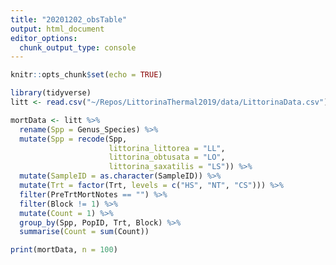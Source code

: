 ```yaml
---
title: "20201202_obsTable"
output: html_document
editor_options: 
  chunk_output_type: console
---
```


```r
knitr::opts_chunk$set(echo = TRUE)

library(tidyverse)
litt <- read.csv("~/Repos/LittorinaThermal2019/data/LittorinaData.csv")
```

```r
mortData <- litt %>%
  rename(Spp = Genus_Species) %>%
  mutate(Spp = recode(Spp,
                      littorina_littorea = "LL",
                      littorina_obtusata = "LO",
                      littorina_saxatilis = "LS")) %>%
  mutate(SampleID = as.character(SampleID)) %>%
  mutate(Trt = factor(Trt, levels = c("HS", "NT", "CS"))) %>%
  filter(PreTrtMortNotes == "") %>%
  filter(Block != 1) %>%
  mutate(Count = 1) %>%
  group_by(Spp, PopID, Trt, Block) %>%
  summarise(Count = sum(Count))

print(mortData, n = 100)
```